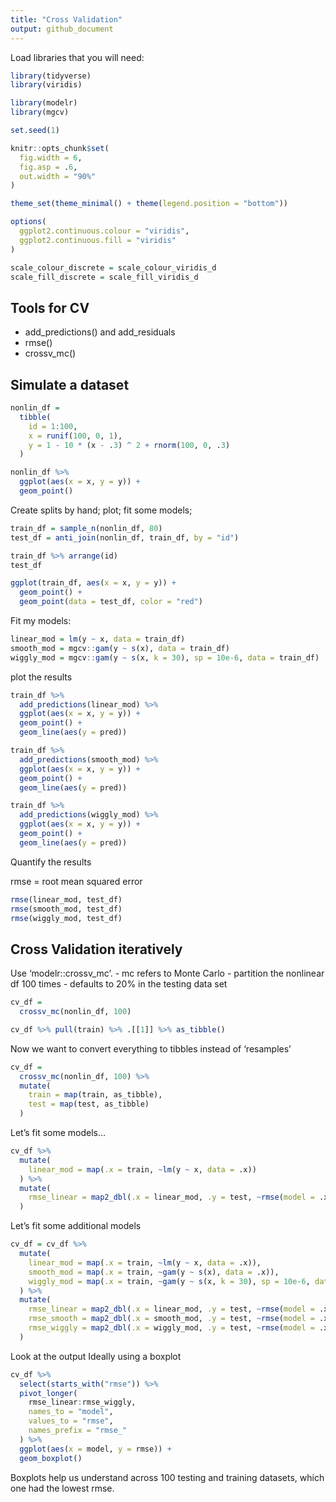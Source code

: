 ```yaml
---
title: "Cross Validation"
output: github_document
---
```


Load libraries that you will need:

```r
library(tidyverse)
library(viridis)

library(modelr)
library(mgcv)

set.seed(1)

knitr::opts_chunk$set(
  fig.width = 6,
  fig.asp = .6,
  out.width = "90%"
)

theme_set(theme_minimal() + theme(legend.position = "bottom"))

options(
  ggplot2.continuous.colour = "viridis",
  ggplot2.continuous.fill = "viridis"
)

scale_colour_discrete = scale_colour_viridis_d
scale_fill_discrete = scale_fill_viridis_d
```

## Tools for CV
- add_predictions() and add_residuals
- rmse()
- crossv_mc()

## Simulate a dataset

```r
nonlin_df = 
  tibble(
    id = 1:100,
    x = runif(100, 0, 1),
    y = 1 - 10 * (x - .3) ^ 2 + rnorm(100, 0, .3)
  )

nonlin_df %>% 
  ggplot(aes(x = x, y = y)) + 
  geom_point()
```

Create splits by hand; plot; fit some models;

```r
train_df = sample_n(nonlin_df, 80)
test_df = anti_join(nonlin_df, train_df, by = "id")

train_df %>% arrange(id)
test_df

ggplot(train_df, aes(x = x, y = y)) +
  geom_point() +
  geom_point(data = test_df, color = "red")
```

Fit my models:

```r
linear_mod = lm(y ~ x, data = train_df)
smooth_mod = mgcv::gam(y ~ s(x), data = train_df)
wiggly_mod = mgcv::gam(y ~ s(x, k = 30), sp = 10e-6, data = train_df)
```

plot the results

```r
train_df %>% 
  add_predictions(linear_mod) %>% 
  ggplot(aes(x = x, y = y)) +
  geom_point() +
  geom_line(aes(y = pred))

train_df %>% 
  add_predictions(smooth_mod) %>% 
  ggplot(aes(x = x, y = y)) +
  geom_point() +
  geom_line(aes(y = pred))

train_df %>% 
  add_predictions(wiggly_mod) %>% 
  ggplot(aes(x = x, y = y)) +
  geom_point() +
  geom_line(aes(y = pred))
```

Quantify the results

rmse = root mean squared error

```r
rmse(linear_mod, test_df)
rmse(smooth_mod, test_df)
rmse(wiggly_mod, test_df)
```

## Cross Validation iteratively

Use 'modelr::crossv_mc'.
- mc refers to Monte Carlo
- partition the nonlinear df 100 times
- defaults to 20% in the testing data set

```r
cv_df =
  crossv_mc(nonlin_df, 100)

cv_df %>% pull(train) %>% .[[1]] %>% as_tibble()
```

Now we want to convert everything to tibbles instead of 'resamples'

```r
cv_df =
  crossv_mc(nonlin_df, 100) %>% 
  mutate(
    train = map(train, as_tibble),
    test = map(test, as_tibble)
  )
```

Let's fit some models...

```r
cv_df %>% 
  mutate(
    linear_mod = map(.x = train, ~lm(y ~ x, data = .x))
  ) %>%
  mutate(
    rmse_linear = map2_dbl(.x = linear_mod, .y = test, ~rmse(model = .x, data = .y))
  )
```

Let's fit some additional models

```r
cv_df = cv_df %>% 
  mutate(
    linear_mod = map(.x = train, ~lm(y ~ x, data = .x)),
    smooth_mod = map(.x = train, ~gam(y ~ s(x), data = .x)),
    wiggly_mod = map(.x = train, ~gam(y ~ s(x, k = 30), sp = 10e-6, data = .x))
  ) %>%
  mutate(
    rmse_linear = map2_dbl(.x = linear_mod, .y = test, ~rmse(model = .x, data = .y)),
    rmse_smooth = map2_dbl(.x = smooth_mod, .y = test, ~rmse(model = .x, data = .y)),
    rmse_wiggly = map2_dbl(.x = wiggly_mod, .y = test, ~rmse(model = .x, data = .y))
  )
```

Look at the output
Ideally using a boxplot

```r
cv_df %>% 
  select(starts_with("rmse")) %>% 
  pivot_longer(
    rmse_linear:rmse_wiggly,
    names_to = "model",
    values_to = "rmse",
    names_prefix = "rmse_"
  ) %>% 
  ggplot(aes(x = model, y = rmse)) +
  geom_boxplot()
```

Boxplots help us understand across 100 testing and training datasets, which one had the lowest rmse.

